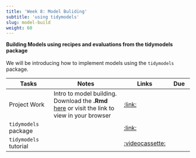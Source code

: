 ```yaml
---
title: 'Week 8: Model Buliding'
subtitle: 'using tidymodels'
slug: model-build
weight: 60
---
```



**Building Models using recipes and evaluations from the tidymodels package **\
\
We will be introducing how to implement models using the `tidymodels` package.
\

| Tasks | Notes | Links | Due |
| -------- | ------------- | ------ | ---- |
|Project Work| Intro to model building. Download the **.Rmd** [here](https://math4180.netlify.app/exercises/wids-modeling.Rmd) or visit the link to view in your browser |[:link:](https://math4180.netlify.app/exercises/wids-modeling)| |
|`tidymodels` package||[:link:](https://www.tidymodels.org/start/)||
|`tidymodels` tutorial||[:videocassette:](https://www.youtube.com/watch?v=dbXDkEEuvCU&t=220s&ab_channel=JuliaSilge)||





